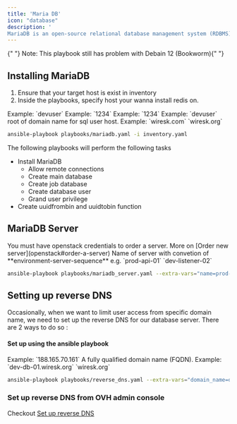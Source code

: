 ```yaml
---
title: 'Maria DB'
icon: "database"
description: '
MariaDB is an open-source relational database management system (RDBMS) that originated as a fork of MySQL, designed for high performance, scalability, and compatibility with MySQL databases.'
---
```

<Warning>
  {" "}
  Note: This playbook still has problem with Debain 12 (Bookworm){" "}
</Warning>

## Installing MariaDB

1. Ensure that your target host is exist in inventory
2. Inside the playbooks, specify host your wanna install redis on.

<ResponseField name="mysql_database" type="string" required>
  Example: `devuser`
</ResponseField>

<ResponseField name="mysql_user_password" type="string" required>
  Example: `1234`
</ResponseField>

<ResponseField name="mysql_root_password" type="string" required>
  Example: `1234`
</ResponseField>

<ResponseField name="mysql_user" type="string" required>
  Example: `devuser`
</ResponseField>

<ResponseField name="domain" type="string" required>
  root of domain name for sql user host. Example: `wiresk.com` `wiresk.org`
</ResponseField>

```bash
ansible-playbook playbooks/mariadb.yaml -i inventory.yaml
```

The following playbooks will perform the following tasks

- Install MariaDB
  - Allow remote connections
  - Create main database
  - Create job database
  - Create database user
  - Grand user privilege
- Create uuidfrombin and uuidtobin function

## MariaDB Server

<Info>
  You must have openstack credentials to order a server. More on [Order new
  server](openstack#order-a-server)
</Info>
<ResponseField name="name" type="string" required>
  Name of server with convetion of **environment-server-sequence** e.g.
  `prod-api-01` `dev-listener-02`
</ResponseField>

```bash
ansible-playbook playbooks/mariadb_server.yaml --extra-vars="name=prod-mariadb-01"
```

## Setting up reverse DNS

Occasionally, when we want to limit user access from specific domain name, we need to set up the reverse DNS for our database server.
There are 2 ways to do so :

#### Set up using the ansible playbook

<ResponseField name="ip" type="string" required>
  Example: `188.165.70.161`
</ResponseField>

<ResponseField name="domain_name" type="string" required>
  A fully qualified domain name (FQDN). Example: `dev-db-01.wiresk.org`
  `wiresk.org`
</ResponseField>

```bash
ansible-playbook playbooks/reverse_dns.yaml --extra-vars="domain_name=dev-db-01.wiresk.org ip=188.165.70.161"
```

### Set up reverse DNS from OVH admin console

Checkout [Set up reverse DNS](https://support.us.ovhcloud.com/hc/en-us/articles/360002181530-How-to-Configure-Reverse-DNS)
